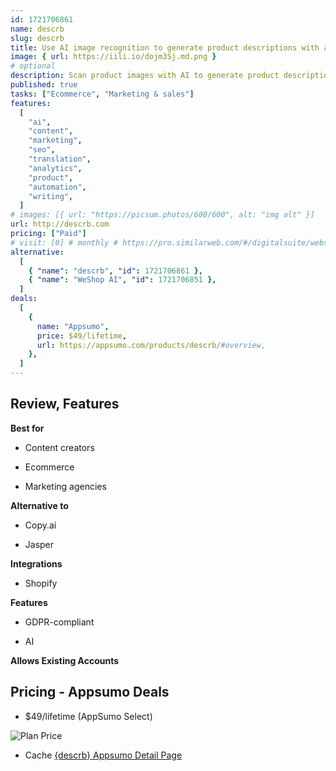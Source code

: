 ```yaml
---
id: 1721706861
name: descrb
slug: descrb
title: Use AI image recognition to generate product descriptions with attributes, specs, and SEO keywords
image: { url: https://iili.io/dojm3Sj.md.png }
# optional
description: Scan product images with AI to generate product descriptions packed with attributes, technical specs, and moreTranslate product copy into 16 languages, add SEO keywords, and export everything as a CSV
published: true
tasks: ["Ecommerce", "Marketing & sales"]
features:
  [
    "ai",
    "content",
    "marketing",
    "seo",
    "translation",
    "analytics",
    "product",
    "automation",
    "writing",
  ]
# images: [{ url: "https://picsum.photos/600/600", alt: "img alt" }]
url: http://descrb.com
pricing: ["Paid"]
# visit: [0] # monthly # https://pro.similarweb.com/#/digitalsuite/websiteanalysis/home
alternative:
  [
    { "name": "descrb", "id": 1721706861 },
    { "name": "WeShop AI", "id": 1721706851 },
  ]
deals:
  [
    {
      name: "Appsumo",
      price: $49/lifetime,
      url: https://appsumo.com/products/descrb/#overview,
    },
  ]
---
```


## Review, Features

**Best for**

- Content creators

- Ecommerce

- Marketing agencies

**Alternative to**

- Copy.ai

- Jasper

**Integrations**

- Shopify

**Features**

- GDPR-compliant

- AI

**Allows Existing Accounts**

## Pricing - Appsumo Deals

- $49/lifetime (AppSumo Select)

<Img src="https://iili.io/doeBimB.png" alt="Plan Price" />

- Cache [{descrb} Appsumo Detail Page](https://iili.io/doeC3Xt.png)
